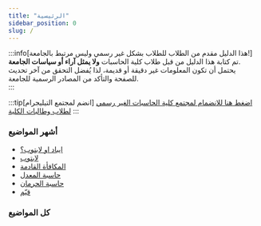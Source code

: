 ```yaml
---
title: "الرئيسية"
sidebar_position: 0
slug: /
---
```



:::info[هذا الدليل مقدم من الطلاب للطلاب بشكل غير رسمي وليس مرتبط بالجامعة!]
تم كتابة هذا الدليل من قبل طلاب كلية الحاسبات **ولا يمثل آراء أو سياسات الجامعة**.<br/>
يحتمل أن تكون المعلومات غير دقيقة أو قديمة، لذا يُفضل التحقق من آخر تحديث للصفحة والتأكد من المصادر الرسمية للجامعة.<br/>
:::

:::tip[انضم لمجتمع التيليجرام]
[اضغط هنا للانضمام لمجتمع كلية الحاسبات الغير رسمي لطلاب وطالبات الكلية](https://t.me/uqucc_chat)
:::

### أشهر المواضيع

- [ايباد او لابتوب؟](/التقنية-والاجهزة/ايباد-او-لابتوب)
- [لابتوب](/التقنية-والاجهزة/لابتوب)
- [المكافأة القادمة](/ادوات/المكافاة-القادمة)
- [حاسبة المعدل](/ادوات/حاسبة-المعدل)
- [حاسبة الحرمان](/ادوات/حاسبة-الحرمان)
- [قيّم](/ادوات/قيّم)

### كل المواضيع

<div className="grid grid-cols-[repeat(auto-fill,minmax(350px,1fr))] gap-4">
    <DocCard item={{type: 'link', label: 'الجامعة والإجراءات الأكاديمية', href: '/category/الجامعة-والإجراءات-الأكاديمية'}} />
    <DocCard item={{type: 'link', label: 'التقنية والأجهزة', href: '/category/التقنية-والأجهزة'}} />
    <DocCard item={{type: 'link', label: 'المجتمع', href: '/category/المجتمع'}} />
    <DocCard item={{type: 'link', label: 'أدوات', href: '/category/أدوات'}} />
</div>

